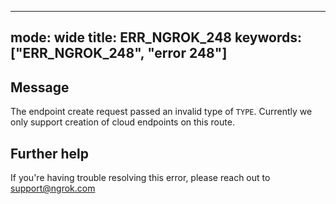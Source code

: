
---
mode: wide
title: ERR_NGROK_248
keywords: ["ERR_NGROK_248", "error 248"]
---

## Message
The endpoint create request passed an invalid type of `TYPE`. Currently we only support creation of cloud endpoints on this route.




## Further help
If you're having trouble resolving this error, please reach out to [support@ngrok.com](mailto:support@ngrok.com?subject=Help%20with%20ERR_NGROK_248)

